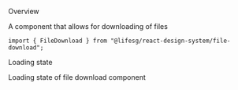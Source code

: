 
<Meta of={FileDownloadStories} />

<Title>FileDownload</Title>

<Secondary>Overview</Secondary>

A component that allows for downloading of files

```tsx
import { FileDownload } from "@lifesg/react-design-system/file-download";
```

<Canvas of={FileDownloadStories.Default} />

<Heading3>Loading state</Heading3>

Loading state of file download component

<Canvas of={FileDownloadStories.LoadingState} />

<PropsTable />
